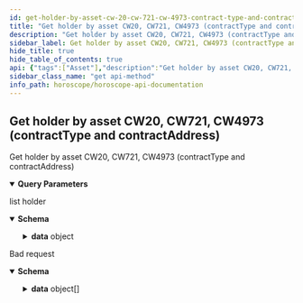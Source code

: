 ```yaml
---
id: get-holder-by-asset-cw-20-cw-721-cw-4973-contract-type-and-contract-address
title: "Get holder by asset CW20, CW721, CW4973 (contractType and contractAddress)"
description: "Get holder by asset CW20, CW721, CW4973 (contractType and contractAddress)"
sidebar_label: Get holder by asset CW20, CW721, CW4973 (contractType and contractAddress)
hide_title: true
hide_table_of_contents: true
api: {"tags":["Asset"],"description":"Get holder by asset CW20, CW721, CW4973 (contractType and contractAddress)","parameters":[{"in":"query","name":"chainid","required":true,"schema":{"type":"string","enum":["euphoria-2","osmosis-1","cosmoshub-4"]},"description":"Chain Id of network need to query","example":"aura-testnet"},{"in":"query","name":"contractType","required":true,"schema":{"type":"string","enum":["CW721","CW20","CW4973"]},"description":"Contract type need to query"},{"in":"query","name":"contractAddress","required":true,"schema":{"type":"string"},"description":"asset/contract address need to query"},{"in":"query","name":"pageLimit","required":false,"schema":{"type":"number","default":10},"description":"number record return in a page"},{"in":"query","name":"pageOffset","required":false,"schema":{"type":"number","default":0},"description":"Page number, start at 0"},{"in":"query","name":"countTotal","required":false,"schema":{"type":"boolean","default":"false"},"description":"count total record"},{"in":"query","name":"nextKey","required":false,"schema":{"type":"string"},"description":"key for next page"},{"in":"query","name":"reverse","required":false,"schema":{"type":"string","default":"false","enum":["true","false"]},"description":"reverse is true if you want to get the by percent hold cw20, default is false"}],"responses":{"200":{"description":"list holder","content":{"application/json":{"schema":{"type":"object","properties":{"code":{"type":"number","example":200},"message":{"type":"string","example":"Successful"},"data":{"type":"object","properties":{"resultAsset":{"type":"array","items":{"properties":{"quantity":{"type":"number","example":5},"updatedAt":{"type":"string","example":"2022-09-06T08:09:27.473Z"},"chain_id":{"type":"string","example":"aura"},"owner":{"type":"string"},"contract_address":{"type":"string"},"balance":{"type":"string"},"percent_hold":{"type":"number","example":100}}}}}}}}}}},"422":{"description":"Bad request","content":{"application/json":{"schema":{"type":"object","properties":{"name":{"type":"string","example":"ValidationError"},"message":{"type":"string","example":"Parameters validation error!"},"code":{"type":"number","example":422},"type":{"type":"string","example":"VALIDATION_ERROR"},"data":{"type":"array","items":{"type":"object","properties":{"type":{"type":"string","example":"required"},"message":{"type":"string","example":"The 'chainid' field is required."},"field":{"type":"string","example":"chainid"},"nodeID":{"type":"string","example":"node1"},"action":{"type":"string","example":"v1.block.chain"}}}}}}}}}},"method":"get","path":"/v1/asset/holder","servers":[{"url":"https://horoscope.aura.network/api","description":"Horoscope "},{"url":"https://lcd.osmosis.zone","description":"Osmosis Mainnet LCD"},{"url":"https://lcd.euphoria.aura.network","description":"Aura Euphoria LCD"},{"url":"https://cosmos-lcd.quickapi.com","description":"Cosmos Mainnet LCD"}],"info":{"title":"Horoscope API Documentation","version":"1.0.0","description":"## Indexer for multiple Cosmos Network \n\n### How to use\n\nSelect server Horoscope if use Horoscope API\n\nSelect server LCD if use Legacy API"},"postman":{"name":"Get holder by asset CW20, CW721, CW4973 (contractType and contractAddress)","description":{"content":"Get holder by asset CW20, CW721, CW4973 (contractType and contractAddress)","type":"text/plain"},"url":{"path":["v1","asset","holder"],"host":["{{baseUrl}}"],"query":[{"disabled":false,"description":{"content":"(Required) Chain Id of network need to query","type":"text/plain"},"key":"chainid","value":""},{"disabled":false,"description":{"content":"(Required) Contract type need to query","type":"text/plain"},"key":"contractType","value":""},{"disabled":false,"description":{"content":"(Required) asset/contract address need to query","type":"text/plain"},"key":"contractAddress","value":""},{"disabled":false,"description":{"content":"number record return in a page","type":"text/plain"},"key":"pageLimit","value":""},{"disabled":false,"description":{"content":"Page number, start at 0","type":"text/plain"},"key":"pageOffset","value":""},{"disabled":false,"description":{"content":"count total record","type":"text/plain"},"key":"countTotal","value":""},{"disabled":false,"description":{"content":"key for next page","type":"text/plain"},"key":"nextKey","value":""},{"disabled":false,"description":{"content":"reverse is true if you want to get the by percent hold cw20, default is false","type":"text/plain"},"key":"reverse","value":""}],"variable":[]},"header":[{"key":"Accept","value":"application/json"}],"method":"GET"}}
sidebar_class_name: "get api-method"
info_path: horoscope/horoscope-api-documentation
---
```



## Get holder by asset CW20, CW721, CW4973 (contractType and contractAddress)



Get holder by asset CW20, CW721, CW4973 (contractType and contractAddress)

<details style={{"marginBottom":"1rem"}} data-collapsed={false} open={true}><summary style={{}}><strong>Query Parameters</strong></summary><div><ul><ParamsItem className={"paramsItem"} param={{"in":"query","name":"chainid","required":true,"schema":{"type":"string","enum":["euphoria-2","osmosis-1","cosmoshub-4"]},"description":"Chain Id of network need to query","example":"aura-testnet"}}></ParamsItem><ParamsItem className={"paramsItem"} param={{"in":"query","name":"contractType","required":true,"schema":{"type":"string","enum":["CW721","CW20","CW4973"]},"description":"Contract type need to query"}}></ParamsItem><ParamsItem className={"paramsItem"} param={{"in":"query","name":"contractAddress","required":true,"schema":{"type":"string"},"description":"asset/contract address need to query"}}></ParamsItem><ParamsItem className={"paramsItem"} param={{"in":"query","name":"pageLimit","required":false,"schema":{"type":"number","default":10},"description":"number record return in a page"}}></ParamsItem><ParamsItem className={"paramsItem"} param={{"in":"query","name":"pageOffset","required":false,"schema":{"type":"number","default":0},"description":"Page number, start at 0"}}></ParamsItem><ParamsItem className={"paramsItem"} param={{"in":"query","name":"countTotal","required":false,"schema":{"type":"boolean","default":"false"},"description":"count total record"}}></ParamsItem><ParamsItem className={"paramsItem"} param={{"in":"query","name":"nextKey","required":false,"schema":{"type":"string"},"description":"key for next page"}}></ParamsItem><ParamsItem className={"paramsItem"} param={{"in":"query","name":"reverse","required":false,"schema":{"type":"string","default":"false","enum":["true","false"]},"description":"reverse is true if you want to get the by percent hold cw20, default is false"}}></ParamsItem></ul></div></details><div><ApiTabs><TabItem label={"200"} value={"200"}><div>

list holder

</div><div><MimeTabs schemaType={"response"}><TabItem label={"application/json"} value={"application/json"}><SchemaTabs groupId={"schema-tabs"}><TabItem label={"Schema"} value={"Schema"}><details style={{}} data-collapsed={false} open={true}><summary style={{"textAlign":"left"}}><strong>Schema</strong></summary><div style={{"textAlign":"left","marginLeft":"1rem"}}></div><ul style={{"marginLeft":"1rem"}}><SchemaItem collapsible={false} name={"code"} required={false} schemaDescription={undefined} schemaName={"number"} qualifierMessage={undefined} defaultValue={undefined}></SchemaItem><SchemaItem collapsible={false} name={"message"} required={false} schemaDescription={undefined} schemaName={"string"} qualifierMessage={undefined} defaultValue={undefined}></SchemaItem><SchemaItem collapsible={true} className={"schemaItem"}><details style={{}}><summary style={{}}><strong>data</strong><span style={{"opacity":"0.6"}}> object</span></summary><div style={{"marginLeft":"1rem"}}><SchemaItem collapsible={true} className={"schemaItem"}><details style={{}}><summary style={{}}><strong>resultAsset</strong><span style={{"opacity":"0.6"}}> undefined[]</span></summary><div style={{"marginLeft":"1rem"}}><SchemaItem collapsible={false} name={"quantity"} required={false} schemaDescription={undefined} schemaName={"number"} qualifierMessage={undefined} defaultValue={undefined}></SchemaItem><SchemaItem collapsible={false} name={"updatedAt"} required={false} schemaDescription={undefined} schemaName={"string"} qualifierMessage={undefined} defaultValue={undefined}></SchemaItem><SchemaItem collapsible={false} name={"chain_id"} required={false} schemaDescription={undefined} schemaName={"string"} qualifierMessage={undefined} defaultValue={undefined}></SchemaItem><SchemaItem collapsible={false} name={"owner"} required={false} schemaDescription={undefined} schemaName={"string"} qualifierMessage={undefined} defaultValue={undefined}></SchemaItem><SchemaItem collapsible={false} name={"contract_address"} required={false} schemaDescription={undefined} schemaName={"string"} qualifierMessage={undefined} defaultValue={undefined}></SchemaItem><SchemaItem collapsible={false} name={"balance"} required={false} schemaDescription={undefined} schemaName={"string"} qualifierMessage={undefined} defaultValue={undefined}></SchemaItem><SchemaItem collapsible={false} name={"percent_hold"} required={false} schemaDescription={undefined} schemaName={"number"} qualifierMessage={undefined} defaultValue={undefined}></SchemaItem></div></details></SchemaItem></div></details></SchemaItem></ul></details></TabItem><TabItem label={"Example (from schema)"} value={"Example (from schema)"}><ResponseSamples responseExample={"{\n  \"code\": 200,\n  \"message\": \"Successful\",\n  \"data\": {\n    \"resultAsset\": [\n      {\n        \"quantity\": 5,\n        \"updatedAt\": \"2022-09-06T08:09:27.473Z\",\n        \"chain_id\": \"aura\",\n        \"owner\": \"string\",\n        \"contract_address\": \"string\",\n        \"balance\": \"string\",\n        \"percent_hold\": 100\n      }\n    ]\n  }\n}"} language={"json"}></ResponseSamples></TabItem></SchemaTabs></TabItem></MimeTabs></div></TabItem><TabItem label={"422"} value={"422"}><div>

Bad request

</div><div><MimeTabs schemaType={"response"}><TabItem label={"application/json"} value={"application/json"}><SchemaTabs groupId={"schema-tabs"}><TabItem label={"Schema"} value={"Schema"}><details style={{}} data-collapsed={false} open={true}><summary style={{"textAlign":"left"}}><strong>Schema</strong></summary><div style={{"textAlign":"left","marginLeft":"1rem"}}></div><ul style={{"marginLeft":"1rem"}}><SchemaItem collapsible={false} name={"name"} required={false} schemaDescription={undefined} schemaName={"string"} qualifierMessage={undefined} defaultValue={undefined}></SchemaItem><SchemaItem collapsible={false} name={"message"} required={false} schemaDescription={undefined} schemaName={"string"} qualifierMessage={undefined} defaultValue={undefined}></SchemaItem><SchemaItem collapsible={false} name={"code"} required={false} schemaDescription={undefined} schemaName={"number"} qualifierMessage={undefined} defaultValue={undefined}></SchemaItem><SchemaItem collapsible={false} name={"type"} required={false} schemaDescription={undefined} schemaName={"string"} qualifierMessage={undefined} defaultValue={undefined}></SchemaItem><SchemaItem collapsible={true} className={"schemaItem"}><details style={{}}><summary style={{}}><strong>data</strong><span style={{"opacity":"0.6"}}> object[]</span></summary><div style={{"marginLeft":"1rem"}}><SchemaItem collapsible={false} name={"type"} required={false} schemaDescription={undefined} schemaName={"string"} qualifierMessage={undefined} defaultValue={undefined}></SchemaItem><SchemaItem collapsible={false} name={"message"} required={false} schemaDescription={undefined} schemaName={"string"} qualifierMessage={undefined} defaultValue={undefined}></SchemaItem><SchemaItem collapsible={false} name={"field"} required={false} schemaDescription={undefined} schemaName={"string"} qualifierMessage={undefined} defaultValue={undefined}></SchemaItem><SchemaItem collapsible={false} name={"nodeID"} required={false} schemaDescription={undefined} schemaName={"string"} qualifierMessage={undefined} defaultValue={undefined}></SchemaItem><SchemaItem collapsible={false} name={"action"} required={false} schemaDescription={undefined} schemaName={"string"} qualifierMessage={undefined} defaultValue={undefined}></SchemaItem></div></details></SchemaItem></ul></details></TabItem><TabItem label={"Example (from schema)"} value={"Example (from schema)"}><ResponseSamples responseExample={"{\n  \"name\": \"ValidationError\",\n  \"message\": \"Parameters validation error!\",\n  \"code\": 422,\n  \"type\": \"VALIDATION_ERROR\",\n  \"data\": [\n    {\n      \"type\": \"required\",\n      \"message\": \"The 'chainid' field is required.\",\n      \"field\": \"chainid\",\n      \"nodeID\": \"node1\",\n      \"action\": \"v1.block.chain\"\n    }\n  ]\n}"} language={"json"}></ResponseSamples></TabItem></SchemaTabs></TabItem></MimeTabs></div></TabItem></ApiTabs></div>
      